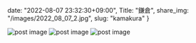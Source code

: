date: "2022-08-07 23:32:30+09:00",
Title: "鎌倉",
share_img: "/images/2022_08_07_2.jpg",
slug: "kamakura"
}

<img src="/images/2022_08_07_1.jpg" alt="post image" />
<img src="/images/2022_08_07_2.jpg" alt="post image" />
<img src="/images/2022_08_07_3.jpg" alt="post image" />